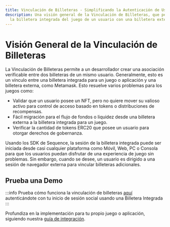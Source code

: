 ```yaml
---
title: Vinculación de Billeteras - Simplificando la Autenticación de Usuarios y Gestión de Activos para Juegos
description: Una visión general de la Vinculación de Billeteras, que permite a los desarrolladores conectar
  la billetera integrada del juego de un usuario con una billetera externa como Metamask.
---
```


# Visión General de la Vinculación de Billeteras

La Vinculación de Billeteras permite a un desarrollador crear una asociación verificable entre dos billeteras de un mismo usuario. Generalmente, esto es un vínculo entre una billetera integrada para un juego o aplicación y una billetera externa, como Metamask. Esto resuelve varios problemas para los juegos como:

* Validar que un usuario posee un NFT, pero no quiere mover su valioso activo para control de acceso basado en tokens o distribuciones de recompensas.
* Fácil migración para el flujo de fondos o liquidez desde una billetera externa a la billetera integrada para un juego.
* Verificar la cantidad de tokens ERC20 que posee un usuario para otorgar derechos de gobernanza.

Usando los SDK de Sequence, la sesión de la billetera integrada puede ser iniciada desde casi cualquier plataforma como Móvil, Web, PC o Consola para que los usuarios puedan disfrutar de una experiencia de juego sin problemas. Sin embargo, cuando se desee, un usuario es dirigido a una sesión de navegador externa para vincular billeteras adicionales.

## Prueba una Demo

:::info
Prueba cómo funciona la vinculación de billeteras [aquí](https://demo-waas-wallet-link-initiator.pages.dev/) autenticándote con tu inicio de sesión social usando una Billetera Integrada
:::

Profundiza en la implementación para tu propio juego o aplicación, siguiendo nuestra [guía de integración](/solutions/wallets/link-wallets/integration-guide).
